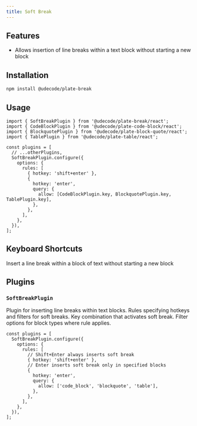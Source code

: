 ```yaml
---
title: Soft Break
---
```


<ComponentPreview name="soft-break-demo" />

<PackageInfo>

## Features

- Allows insertion of line breaks within a text block without starting a new block

</PackageInfo>

## Installation

```bash
npm install @udecode/plate-break
```

## Usage

```tsx
import { SoftBreakPlugin } from '@udecode/plate-break/react';
import { CodeBlockPlugin } from '@udecode/plate-code-block/react';
import { BlockquotePlugin } from '@udecode/plate-block-quote/react';
import { TablePlugin } from '@udecode/plate-table/react';

const plugins = [
  // ...otherPlugins,
  SoftBreakPlugin.configure({
    options: {
      rules: [
        { hotkey: 'shift+enter' },
        {
          hotkey: 'enter',
          query: {
            allow: [CodeBlockPlugin.key, BlockquotePlugin.key, TablePlugin.key],
          },
        },
      ],
    },
  }),
];
```

## Keyboard Shortcuts

<KeyTable>
  <KeyTableItem hotkey="Shift + Enter">
    Insert a line break within a block of text without starting a new block
  </KeyTableItem>
</KeyTable>

## Plugins

### `SoftBreakPlugin`

<API name="SoftBreakPlugin">
Plugin for inserting line breaks within text blocks.

<APIAttributes>
  <APIItem name="rules" type="object[]" optional>
    Rules specifying hotkeys and filters for soft breaks.
  </APIItem>

  <APIOptions type="rules">
    <APIItem name="hotkey" type="string">
      Key combination that activates soft break.
    </APIItem>
    <APIItem name="query" type="QueryNodeOptions" optional>
      Filter options for block types where rule applies.
    </APIItem>
  </APIOptions>
</APIAttributes>

```tsx
const plugins = [
  SoftBreakPlugin.configure({
    options: {
      rules: [
        // Shift+Enter always inserts soft break
        { hotkey: 'shift+enter' },
        // Enter inserts soft break only in specified blocks
        {
          hotkey: 'enter',
          query: {
            allow: ['code_block', 'blockquote', 'table'],
          },
        },
      ],
    },
  }),
];
```
</API>